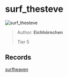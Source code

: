 
# surf_thesteve

![surf_thesteve](https://raw.githubusercontent.com/Sayt123/SurfMapPics/Maps-and-bonuses/csgo/surf_thesteve.jpg)

> Author: **Eichhörnchen**
>
> Tier 5

## Records

[surfheaven](https://surfheaven.eu/map/surf_thesteve)
